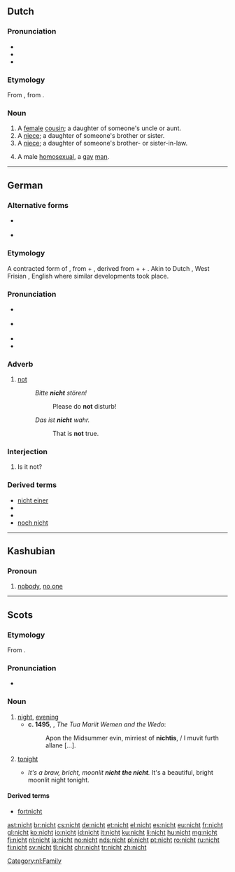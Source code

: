 ==Dutch==

===Pronunciation===
* {{rhymes|ɪxt|lang=nl}}
* {{IPA|[nɪxt]|lang=nl}}
* {{audio|Nl-nicht.ogg|audio}}

===Etymology===
From {{etyl|odt|nl}} {{term/t|odt|*nift}}, from {{etyl|gem-pro|nl}} {{term/t|gem-pro|*niftiz}}.

===Noun===
{{nl-noun|f|nichten|nichtje}}

# A [[female]] [[cousin]]; a daughter of someone's uncle or aunt.
# A [[niece]]; a daughter of someone's brother or sister.
# A [[niece]]; a daughter of someone's brother- or sister-in-law.
# {{context|derogatory|lang=nl}} A male [[homosexual]], a [[gay]] [[man]].

[[Category:nl:Family]]

----

==German==

===Alternative forms===
* {{l/de|nich}} {{qualifier|in informal writing, reflecting the common pronunciation}}
* {{l/de|net}} {{qualifier|colloquial, in central and southern German dialects}}

===Etymology===
A contracted form of {{etyl|goh|de}} {{term|niowiht|lang=goh}}, from {{term|nio||never|lang=goh}} + {{term|wiht||being, creature|lang=goh}}, derived from {{etyl|gem-pro|de}} {{term/t|gem-pro|*ne||not}} + {{term/t|gem-pro|*aiw-||ever}} + {{term/t|gem-pro|*wiht-||thing}}. Akin to Dutch {{term|niet|lang=nl}}, West Frisian {{term|net|lang=fy}}, English {{term|not|lang=en}} where similar developments took place.

===Pronunciation===
* {{IPA|[nɪçt]|lang=de}} {{qualifier|standard}}
* {{IPA|[nɪç]|lang=de}} {{qualifier|colloquial; especially in northern and central Germany felt as near-standard}}
* {{audio|De-nicht.ogg|audio}}
* {{rhymes|ɪçt|lang=de}}

===Adverb===
{{de-adv}}

# [[not]]
#: ''Bitte '''nicht''' stören!''
#:: Please do '''not''' disturb!
#: ''Das ist '''nicht''' wahr.''
#:: That is '''not''' true.

===Interjection===
{{head|de|interjection|head=nicht?}}

# Is it not? {{qualifier|a [[tag question]]}}

===Derived terms===
* [[nicht einer]]
* {{l/de|nichtig}}
* {{l/de|Nichtigkeit}}
* [[noch nicht]]

----

==Kashubian==

===Pronoun===
{{head|csb|pronoun}}

# [[nobody]], [[no one]]

----

==Scots==

===Etymology===
From {{etyl|ang|sco}} {{term|niht|lang=ang}}.

===Pronunciation===
* {{IPA|/nɪçt/|lang=sco}}

===Noun===
{{sco-noun}}

# [[night]], [[evening]]
#* '''c. 1495''', {{w|William Dunbar}}, ''The Tua Mariit Wemen and the Wedo'':
#*: Apon the Midsummer evin, mirriest of '''nichtis''', / I muvit furth allane [...].
# {{context|definite singular|lang=sco}} [[tonight]]
#* ''It's a braw, bricht, moonlit '''nicht''' '''the nicht'''.''  It's a beautiful, bright moonlit night tonight.

====Derived terms====
* [[fortnicht]]

[[ast:nicht]]
[[br:nicht]]
[[cs:nicht]]
[[de:nicht]]
[[et:nicht]]
[[el:nicht]]
[[es:nicht]]
[[eu:nicht]]
[[fr:nicht]]
[[gl:nicht]]
[[ko:nicht]]
[[io:nicht]]
[[id:nicht]]
[[it:nicht]]
[[ku:nicht]]
[[li:nicht]]
[[hu:nicht]]
[[mg:nicht]]
[[fj:nicht]]
[[nl:nicht]]
[[ja:nicht]]
[[no:nicht]]
[[nds:nicht]]
[[pl:nicht]]
[[pt:nicht]]
[[ro:nicht]]
[[ru:nicht]]
[[fi:nicht]]
[[sv:nicht]]
[[tl:nicht]]
[[chr:nicht]]
[[tr:nicht]]
[[zh:nicht]]